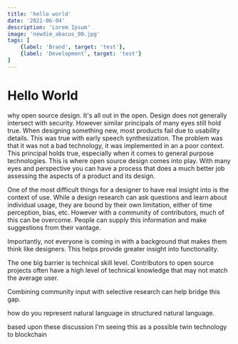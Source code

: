 ```yaml
---
title: 'hello world'
date: '2021-06-04'
description: 'Lorem Ipsum'
image: 'newdim_abacus_00.jpg'
tags: [
    {label: 'Brand', target: 'test'},
    {label: 'Development', target: 'test'}
]
---
```


# Hello World

why open source design. It's all out in the open. Design does not generally intersect with security. However similar principals of many eyes still hold true. When designing something new, most products fail due to usability details. This was true with early speech synthesization. The problem was that it was not a bad technology, it was implemented in an a poor context. This principal holds true, especially when it comes to general purpose technologies. This is where open source design comes into play. With many eyes and perspective you can have a process that does a much better job assessing the aspects of a product and its design.

One of the most difficult things for a designer to have real insight into is the context of use. While a design research can ask questions and learn about individual usage, they are bound by their own limitation, either of time perception, bias, etc. However with a community of contributors, much of this can be overcome. People can supply this information and make suggestions from their vantage.

Importantly, not everyone is coming in with a background that makes them think like designers. This helps provide greater insight into functionality.

The one big barrier is technical skill level. Contributors to open source projects often have a high level of technical knowledge that may not match the average user.

Combining community input with selective research can help bridge this gap.

how do you represent natural language in structured natural language.

based upon these discussion I'm seeing this as a possible twin technology to blockchain

